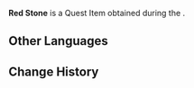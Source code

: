 {{Item Infobox
|id           = 120432
|image        = Item Red Stone.png
|type         = Quest Items
|description  = Red ore that you collected together with [[Mamere]]. It is said that the ore can be used to make paint.<br>For some reason, even though it's just an ore, it almost feels warm... Is your hand too cold?
|source1      = [[The Illusion's Finishings]]
}}
'''Red Stone''' is a Quest Item obtained during the {{Quest|The Illusion's Finishings}}.

==Other Languages==
{{Other Languages|default_hidden=1
|en      = Red Stone
|zhs     = 「红色的石头」
|zhs_rm  = "Hóngsè de Shítou"
|zht     = 「紅色的石頭」
|zht_rm  = "Hóngsè de Shítou"
|ja      = 「赤い石」
|ja_rm   = "Akai Ishi"
|ko      = 「붉은 돌」
|ko_rm   = 
|es      = Granatita
|fr      = Pierre rouge
|ru      = «Алый камень»
|th      = "หินสีแดง"
|th_rm   = 
|vi      = Khoáng Thạch Đỏ
|de      = „Roter Stein“
|id      = Batu Merah
|pt      = Pedra Vermelha
|tr      = Kırmızı Taş
|it      = Pietra rossa
}}

==Change History==
{{Change History|4.0}}